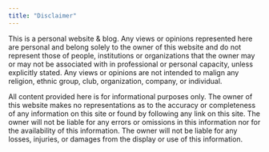 ```yaml
---
title: "Disclaimer"
---
```


This is a personal website & blog. Any views or opinions represented here are personal and belong solely to the owner of this website and do not represent those of people, institutions or organizations that the owner may or may not be associated with in professional or personal capacity, unless explicitly stated. Any views or opinions are not intended to malign any religion, ethnic group, club, organization, company, or individual.

All content provided here is for informational purposes only. The owner of this website makes no representations as to the accuracy or completeness of any information on this site or found by following any link on this site. The owner will not be liable for any errors or omissions in this information nor for the availability of this information. The owner will not be liable for any losses, injuries, or damages from the display or use of this information.

<center>
<i class="fab fa-creative-commons fa-2x"></i><i class="fab fa-creative-commons-by fa-2x"></i><i class="fab fa-creative-commons-nc fa-2x"></i><i class="fab fa-creative-commons-sa fa-2x"></i>
</center>